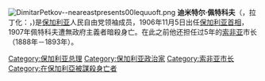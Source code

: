 [[File:DimitarPetkov--neareastpresents00lequuoft.png|thumb]]
'''迪米特尔·佩特科夫'''（'''{{lang-bg|Димитър Петков}}'''，拉丁化：'''{{lang|la|Dimitar Petkov}}'''，{{bd|1856年||1907年|3月11日|catIdx=Petkov, Dimitar}})是[[保加利亚|保加利亚]]人民自由党领袖成员，1906年11月5日出任[[保加利亚总理|保加利亚首相]]，1907年佩特科夫遭無政府主義者暗殺身亡。在此之前他还担任过5年的[[索非亚|索非亚]]市长（1888年－1893年）。

{{前後任|width=70%|[[拉乔·佩特罗夫|拉乔·佩特罗夫]]|[[迪米特尔·斯坦乔夫|迪米特尔·斯坦乔夫]]|[[保加利亚总理|保加利亚首相]]|}}


{{Authority control}}
{{DEFAULTSORT:Petkov, Dimitar}}
[[Category:保加利亚总理|Category:保加利亚总理]]
[[Category:保加利亚政治家|Category:保加利亚政治家]]
[[Category:索非亚市长|Category:索非亚市长]]
[[Category:在保加利亞被謀殺身亡者|Category:在保加利亞被謀殺身亡者]]